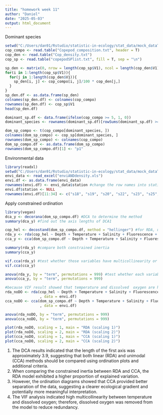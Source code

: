 ```yaml
---
title: "homework week 11"
author: "Daniel"
date: "2025-05-03"
output: html_document
---
```


Dominant species
```r
setwd("C:/Users/dan91/Rstudio/statistic-in-ecology/stat_data/mock_dataTS")
cop_compo <- read.table("Copepod_composition.txt", header = T)
cop_den <- read.table("Cop_density.txt")
cop_sp <- read.table("copepodSPlist.txt", fill = T, sep = "\n")

sp_den <- matrix(0, nrow = length(cop_sp$V1), ncol = length(cop_den$V1))
for(i in 1:length(cop_sp$V1)){
  for(j in 1:length(cop_den$V1)){
    sp_den[i, j] <- cop_compo[i, j]/100 * cop_den[j,]
  }
}
sp_den.df <- as.data.frame(sp_den)
colnames(sp_den.df) <- colnames(cop_compo)
rownames(sp_den.df) <- cop_sp$V1
head(sp_den.df)

dominant_sp.df <- data.frame(ifelse(cop_compo >= 5, 1, 0))
dominant_species <- rownames(dominant_sp.df)[rowSums(dominant_sp.df) >= 1]

dom_sp_compo <- t(cop_compo[dominant_species, ])
colnames(dom_sp_compo) <- cop_sp[dominant_species, ]
rownames(dom_sp_compo) <- colnames(cop_compo)
dom_sp_compo.df <- as.data.frame(dom_sp_compo)
rownames(dom_sp_compo.df)[1] <- "p1"
```

Environmental data
```r
library(readxl)
setwd("C:/Users/dan91/Rstudio/statistic-in-ecology/stat_data/mock_dataTS")
envi_data <- read_excel("enviANDdensity.xls")
envi.df <- as.data.frame(envi_data)
rownames(envi.df) <- envi_data$station #change the row names into stations' names
envi.df$station <- NULL
rownames(envi.df)[11:34] <- c("s18", "s19", "s20", "s22", "s23", "s25", "s27", "s29", "sA",  "sB", "sC", "sD", "sE", "sF", "sG", "w22", "w23", "w25", "w27", "w29", "wA", "wB", "wC", "wD") #make sure the names are same as dominant species data
```

Apply constrained ordination
```r
library(vegan)
dca_y <- decorana(dom_sp_compo.df) #DCA to determine the method
summary(dca_y) #find out the axis lengths of DCA1

cop_hel <- decostand(dom_sp_compo.df, method = "hellinger") #for RDA, use hellinger method to convert original data if too many zero
rda_y <- rda(cop_hel ~ Depth + Temperature + Salinity + Fluorescence + DissolvedOxygen, data = envi.df)
cca_y <- cca(dom_sp_compo.df ~ Depth + Temperature + Salinity + Fluorescence + DissolvedOxygen, data = envi.df)

summary(rda_y) #compare both constrained inertia
summary(cca_y)

vif.cca(rda_y) #test whether those variables have multicollinearity or not
vif.cca(cca_y)

anova(rda_y, by = "term", permutations = 999) #test whether each variable is significant or not
anova(cca_y, by = "term", permutations = 999)

#because VIF result showed that temperature and dissolved  oxygen are having high multicollinearity, so test temperature only
rda_noDO <- rda(cop_hel ~ Depth + Temperature + Salinity + Fluorescence
                , data = envi.df)
cca_noDO <- cca(dom_sp_compo.df ~ Depth + Temperature + Salinity + Fluorescence
                , data = envi.df)

anova(rda_noDO, by = "term", permutations = 999)
anova(cca_noDO, by = "term", permutations = 999)

plot(rda_noDO, scaling = 1, main = "RDA (scaling 1)")
plot(rda_noDO, scaling = 2, main = "RDA (scaling 2)")
plot(cca_noDO, scaling = 1, main = "CCA (scaling 1)")
plot(cca_noDO, scaling = 2, main = "CCA (scaling 2)")
```

1.	The DCA results indicated that the length of the first axis was approximately 3.9, suggesting that both linear (RDA) and unimodal (CCA) methods should be compared using ordination plots and additional criteria.
2.	When comparing the constrained inertia between RDA and CCA, the RDA model exhibited a higher proportion of explained variation.
3.	However, the ordination diagrams showed that CCA provided better separation of the data, suggesting a clearer ecological gradient and potentially more meaningful interpretation.
4.	The VIF analysis indicated high multicollinearity between temperature and dissolved oxygen; therefore, dissolved oxygen was removed from the model to reduce redundancy.